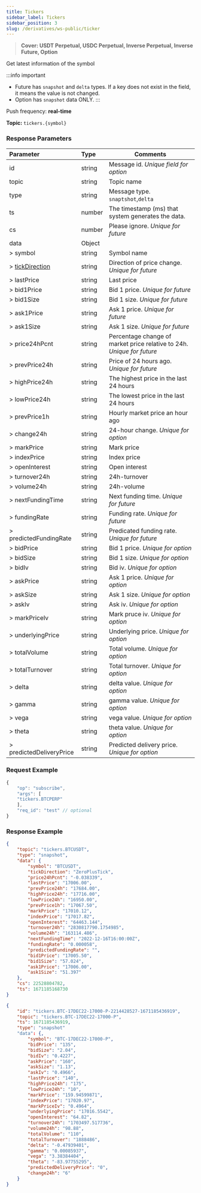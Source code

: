```yaml
---
title: Tickers
sidebar_label: Tickers
sidebar_position: 3
slug: /derivatives/ws-public/ticker
---
```

> **Cover: USDT Perpetual, USDC Perpetual, Inverse Perpetual, Inverse Future, Option**

Get latest information of the symbol

:::info important
* Future has `snapshot` and `delta` types. If a key does not exist in the field, it means the value is not changed.
* Option has `snapshot` data ONLY.
:::

Push frequency: **real-time**

**Topic:**
`tickers.{symbol}`

### Response Parameters
| Parameter | Type | Comments|
|:----- |:-----|----- |
|id |string |Message id. _Unique field for option_ |
|topic |string |Topic name |
|type |string |Message type. `snaptshot`,`delta`|
|ts |number |The timestamp (ms) that system generates the data. |
|cs |number |Please ignore. _Unique for future_ |
|data |Object | |
|> symbol |string |Symbol name |
|> [tickDirection](../enum#tickdirection) |string |Direction of price change. _Unique for future_ |
|> lastPrice |string |Last price |
|> bid1Price |string |Bid 1 price. _Unique for future_ |
|> bid1Size |string |Bid 1 size. _Unique for future_ |
|> ask1Price |string |Ask 1 price. _Unique for future_ |
|> ask1Size |string |Ask 1 size. _Unique for future_ |
|> price24hPcnt |string |Percentage change of market price relative to 24h. _Unique for future_ |
|> prevPrice24h |string |Price of 24 hours ago. _Unique for future_ |
|> highPrice24h |string |The highest price in the last 24 hours |
|> lowPrice24h |string |The lowest price in the last 24 hours |
|> prevPrice1h |string |Hourly market price an hour ago |
|> change24h |string |24-hour change. _Unique for option_ |
|> markPrice |string |Mark price |
|> indexPrice |string |Index price |
|> openInterest |string |Open interest |
|> turnover24h |string |24h-turnover |
|> volume24h |string |24h-volume |
|> nextFundingTime |string |Next funding time. _Unique for future_ |
|> fundingRate |string |Funding rate. _Unique for future_ |
|> predictedFundingRate |string |Predicated funding rate. _Unique for future_ |
|> bidPrice |string |Bid 1 price. _Unique for option_ |
|> bidSize |string |Bid 1 size. _Unique for option_ |
|> bidIv |string |Bid iv. _Unique for option_ |
|> askPrice |string |Ask 1 price. _Unique for option_ |
|> askSize |string |Ask 1 size. _Unique for option_ |
|> askIv |string |Ask iv. _Unique for option_ |
|> markPriceIv |string |Mark pruce iv. _Unique for option_ |
|> underlyingPrice |string |Underlying price. _Unique for option_ |
|> totalVolume |string |Total volume. _Unique for option_ |
|> totalTurnover |string |Total turnover. _Unique for option_ |
|> delta |string |delta value. _Unique for option_ |
|> gamma |string |gamma value. _Unique for option_ |
|> vega |string |vega value. _Unique for option_ |
|> theta |string |theta value. _Unique for option_ |
|> predictedDeliveryPrice |string |Predicted delivery price. _Unique for option_ |

### Request Example

<Tabs>
<TabItem value="console" label="JSON subscription message">

```javascript
{
    "op": "subscribe",
    "args": [
    "tickers.BTCPERP"
    ],
    "req_id": "test" // optional
}
```

</TabItem>
</Tabs>

### Response Example

<Tabs>
<TabItem value="trade-linear" label="trade-linear">

```json
{
    "topic": "tickers.BTCUSDT",
    "type": "snapshot",
    "data": {
        "symbol": "BTCUSDT",
        "tickDirection": "ZeroPlusTick",
        "price24hPcnt": "-0.038339",
        "lastPrice": "17006.00",
        "prevPrice24h": "17684.00",
        "highPrice24h": "17716.00",
        "lowPrice24h": "16950.00",
        "prevPrice1h": "17067.50",
        "markPrice": "17010.12",
        "indexPrice": "17017.82",
        "openInterest": "64463.144",
        "turnover24h": "2830817790.1754985",
        "volume24h": "163114.486",
        "nextFundingTime": "2022-12-16T16:00:00Z",
        "fundingRate": "0.000058",
        "predictedFundingRate": "",
        "bid1Price": "17005.50",
        "bid1Size": "57.024",
        "ask1Price": "17006.00",
        "ask1Size": "51.397"
    },
    "cs": 22528804782,
    "ts": 1671185168730
}
```

</TabItem>

<TabItem value="trade-option" label="trade-option">

```json
{
    "id": "tickers.BTC-17DEC22-17000-P-2214428527-1671185436919",
    "topic": "tickers.BTC-17DEC22-17000-P",
    "ts": 1671185436919,
    "type": "snapshot"
    "data": {,
        "symbol": "BTC-17DEC22-17000-P",
        "bidPrice": "135",
        "bidSize": "2.04",
        "bidIv": "0.4227",
        "askPrice": "160",
        "askSize": "1.13",
        "askIv": "0.4966",
        "lastPrice": "140",
        "highPrice24h": "175",
        "lowPrice24h": "10",
        "markPrice": "159.94599871",
        "indexPrice": "17020.97",
        "markPriceIv": "0.4964",
        "underlyingPrice": "17016.5542",
        "openInterest": "64.82",
        "turnover24h": "1703497.517736",
        "volume24h": "98.88",
        "totalVolume": "110",
        "totalTurnover": "1888486",
        "delta": "-0.47939401",
        "gamma": "0.00085937",
        "vega": "3.38384404",
        "theta": "-83.97755295",
        "predictedDeliveryPrice": "0",
        "change24h": "6"
    }
}
```

</TabItem>
</Tabs>